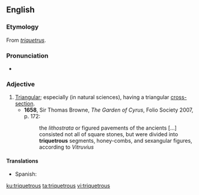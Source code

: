 ==English==

===Etymology===
From {{etyl|la|en}} ''[[triquetrus]]''.

===Pronunciation===
* {{a|UK}} {{IPA|/tɹaɪˈkwɛtɹəs/|lang=en}}

===Adjective===
{{en-adj}}

# [[triangular|Triangular]]; especially (in natural sciences), having a triangular [[cross-section]].
#* '''1658''', Sir Thomas Browne, ''The Garden of Cyrus'', Folio Society 2007, p. 172:
#*: the ''lithostrata'' or figured pavements of the ancients [...] consisted not all of square stones, but were divided into '''triquetrous''' segments, honey-combs, and sexangular figures, according to ''Vitruvius''

====Translations====
{{trans-top}}
* Spanish: {{t|es|triquetro|m}}
{{trans-mid}}
{{trans-bottom}}

[[ku:triquetrous]]
[[ta:triquetrous]]
[[vi:triquetrous]]